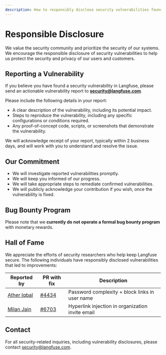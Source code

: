 ```yaml
---
description: How to responsibly disclose security vulnerabilities found in Langfuse.
---
```


# Responsible Disclosure

We value the security community and prioritize the security of our systems. We encourage the responsible disclosure of security vulnerabilities to help us protect the security and privacy of our users and customers.

## Reporting a Vulnerability

If you believe you have found a security vulnerability in Langfuse, please send an actionable vulnerability report to **security@langfuse.com**.

Please include the following details in your report:

- A clear description of the vulnerability, including its potential impact.
- Steps to reproduce the vulnerability, including any specific configurations or conditions required.
- Any proof-of-concept code, scripts, or screenshots that demonstrate the vulnerability.

We will acknowledge receipt of your report, typically within 2 business days, and will work with you to understand and resolve the issue.

## Our Commitment

- We will investigate reported vulnerabilities promptly.
- We will keep you informed of our progress.
- We will take appropriate steps to remediate confirmed vulnerabilities.
- We will publicly acknowledge your contribution if you wish, once the vulnerability is fixed.

## Bug Bounty Program

Please note that we **currently do not operate a formal bug bounty program** with monetary rewards.

## Hall of Fame

We appreciate the efforts of security researchers who help keep Langfuse secure. The following individuals have responsibly disclosed vulnerabilities that led to improvements:

| Reported by                                             | PR with fix                                             | Description                                    |
| ------------------------------------------------------- | ------------------------------------------------------- | ---------------------------------------------- |
| [Ather Iqbal](https://linkedin.com/in/atheriqbalhacker) | [#4434](https://github.com/langfuse/langfuse/pull/4434) | Password complexity + block links in user name |
| [Milan Jain](https://linkedin.com/in/milan-jain-scriptkiddie-50a738213) | [#6703](https://github.com/langfuse/langfuse/pull/6703) | Hyperlink injection in organization invite email |

## Contact

For all security-related inquiries, including vulnerability disclosures, please contact security@langfuse.com.
